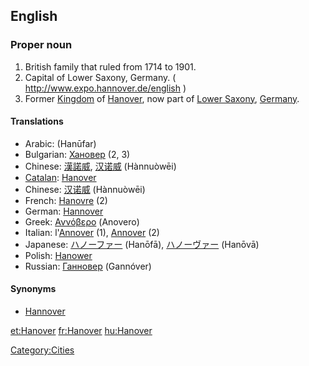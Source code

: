 ==English==

===Proper noun===
{{en-proper noun}}

# British family that ruled from 1714 to 1901.
# Capital of Lower Saxony, Germany. ( http://www.expo.hannover.de/english )
# Former [[Kingdom]] of [[Hanover]], now part of [[Lower Saxony]], [[Germany]].

====Translations====
* Arabic: {{Arab|[[هانوفر]]}} (Hanūfar)
* Bulgarian: [[Хановер]] (2, 3)
* Chinese: [[漢諾威]], [[汉诺威]] (Hànnuòwēi)
* [[Catalan]]: [[Hanover]]
* Chinese: [[汉诺威]] (Hànnuòwēi)
* French: [[Hanovre]] (2)
* German: [[Hannover]]
* Greek: [[Αννόβερο]] (Anovero) {{n}}
* Italian: l'[[Annover]] {{m}} (1), [[Annover]] {{f}} (2)
* Japanese: [[ハノーファー]] (Hanōfā), [[ハノーヴァー]] (Hanōvā)
* Polish: [[Hanower]]
* Russian: [[Ганновер]] {{m}} (Gannóver)

====Synonyms====
* [[Hannover]]

[[Category:Cities]]

[[et:Hanover]]
[[fr:Hanover]]
[[hu:Hanover]]